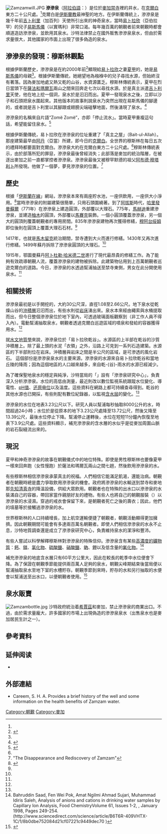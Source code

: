 {{noteTA
|1=zh-cn:短语; zh-hk:短語; zh-tw:片語;
}}
[[File:Zamzamwill.JPG|thumb]]
{{Islam}}
'''滲滲泉'''（[[阿拉伯語|阿拉伯語]]：{{rtl-lang|ar|زمزم}}）是位於[[麥加|麥加]][[禁寺|禁寺]]裡的井水，在[[克爾白|克爾白]]東方二十公尺處。<ref name=survey/>克爾白是[[伊斯蘭教|伊斯蘭教]]最神聖的地方。在伊斯蘭傳統上，滲滲泉是幾千年前[[吉卜利里|吉卜利里]]（加百列）天使所引出來的神奇泉水，當時[[易卜拉欣|易卜拉欣]]（亞伯拉罕）的兒子[[易斯馬儀|易斯馬儀]]（以實瑪利）非常口渴。每年幾百萬的朝覲者前來朝覲時都會順道造訪滲滲泉，並飲用其泉水。沙特法律禁止在國外販售滲滲泉泉水，但由於需求量很大，其他國家的市面上出現了很多偽造的泉水。

== 滲滲泉的發現：穆斯林觀點 ==
根據伊斯蘭歷史，滲滲泉是在約2000年前<ref name="#1">{{cite journal|url=http://www.indigogroup.co.uk/edge/blstone.htm|title=The Black Stone - the Omphalos of the Goddess|author=Bob Trubshaw|journal=Mercian Mysteries|date=February 1993|issue=No. 14|format={{Dead link|date=July 2008}} – <sup>[http://scholar.google.co.uk/scholar?hl=en&lr=&q=intitle%3AThe+Black+Stone+-+the+Omphalos+of+the+Goddess&as_publication=Mercian+Mysteries&as_ylo=&as_yhi=&btnG=Search Scholar search]</sup>|access-date=2008-10-27|archive-date=2006-12-08|archive-url=https://web.archive.org/web/20061208132151/http://indigogroup.co.uk/edge/blstone.htm|dead-url=no}}</ref>顯現給[[易卜拉欣|易卜拉欣]]之妻[[夏甲|夏甲]]的，她是[[易斯馬儀|易斯馬儀]]的母親<ref name="#1"/>。根據伊斯蘭傳統，她絕望地為襁褓中的兒子尋找水源，但始終沒有著落。因為麥加地處又熱又乾的山谷，水資源匱乏。穆斯林傳統表示，夏甲在烈日當頭下在[[薩法和瑪爾瓦|薩法和瑪爾瓦]]兩山之間來回奔走七次以尋找水源。於是真主派遣[[吉卜利里|吉卜利里]]天使，他在地上挖一個洞，泉水於是汩汩而出。夏甲一發現泉水之後，立即以沙子和石頭把泉水圍起來。其他版本的故事則說泉水乃突然出現在易斯馬儀的腳邊的，或者說是吉卜利里以其腳跟或翅膀尖端碰擊地面，然後湧現了泉水。<ref name=islamonline>{{cite web | title=The Well of Zam zam | work=IslamOnline | author=Shil, Mahmoud Isma`il & `Abdul-Wahid, `Abdur-Rahman | url=http://www.islamonline.net/English/hajj/Landmarks/1425/08.shtml | accessdate=2005-06-06 | archive-date=2009-06-14 | archive-url=https://web.archive.org/web/20090614155500/http://www.islamonline.net/English/hajj/Landmarks/1425/08.shtml | dead-url=no }}</ref>

滲滲泉的名稱來自片語“Zomë Zomë”，亦即「停止流水」。當時夏甲重複這句話，希望能留住泉水。<ref name=survey>{{cite web|title=Zamzam Studies and Research Centre |work=Saudi Geological Survey |url=http://www.sgs.org.sa/index.cfm?sec=311&page= |accessdate=2005-06-05 |deadurl=yes |archiveurl=https://web.archive.org/web/20050205152331/http://www.sgs.org.sa/index.cfm?sec=311&page= |archivedate=2005-02-05 }}</ref>

根據伊斯蘭傳統，易卜拉欣在滲滲泉的位址重建了「真主之屋」（Bait-ul-Allah）。那座建築最早由[[阿丹|阿丹]]（亞當）所建，即今日的[[克爾白|克爾白]]。全世界的穆斯林在每日五次的禮拜時都要面對克爾白。滲滲泉大約在克爾白東方二十公尺處。<ref name=survey/>穆斯林傳統表示，由於{{le|朱爾胡姆|Jurhum}}部落所犯的罪惡，滲滲泉最後曾經消失；此部落是麥加的統治階層，在被逐出麥加之前一直都掌控者滲滲泉。滲滲泉最後又被穆罕默德的祖父[[阿布德·穆塔利卜|阿布德·穆塔利卜]]所發現。他做了一個夢，夢見滲滲泉的位置。<ref>"The Disappearance and Rediscovery of Zamzam"</ref>

== 歷史 ==
根據「[[伊斯蘭在線|伊斯蘭在線]]」網站，滲滲泉本來有兩座貯水池，一座供飲用，一座供大小淨用。<ref>{{cite web | author = Mahmoud Isma'il Shil and 'Abdur-Rahman 'Abdul-Wahid | title = Historic Places: The Well of Zamzam | url = http://www.islamonline.net/English/hajj/2002/01/stories/article4.shtml | accessdate = 2008-08-06 | archive-date = 2008-02-23 | archive-url = https://web.archive.org/web/20080223204039/http://www.islamonline.net/English/hajj/2002/01/stories/article4.shtml | dead-url = no }}</ref>當時滲滲泉的附屬建築很簡單，只用石頭圍繞著。到了[[阿拔斯王朝|阿拔斯]]時代，[[哈里發|哈里發]][[阿布·加法尔·阿卜杜拉·曼苏尔·本·穆罕默德|曼蘇爾]]（771年）在滲滲泉上建造圓頂，外部覆以大理石。775年，[[马赫迪_(阿拔斯哈里发)|馬赫迪]]重建滲滲泉，並建造[[柚木|柚木]]的圓頂，外部覆以[[鑲嵌畫|馬賽克]]裝飾。一個小圓頂覆蓋滲滲泉，另一個大的圓頂則覆蓋朝覲者的專用房間。835年滲滲泉建物再次獲得修繕，[[穆阿台绥姆|穆阿台绥姆]]即位後則在圓頂上覆蓋大理石石材。<ref name=islamonline/>

1417年，也就是[[馬木留克|馬木留克]]統治期間，禁寺遭到大火而進行修繕。1430年又再次進行修繕。1499年{{le|卡伊特貝伊|Qaitbay}}蘇丹拆除了滲滲泉圓頂的大理石。<ref name=islamonline/>

1915年，鄂圖曼蘇丹[[阿卜杜勒·哈米德二世|阿卜杜勒·哈米德二世]]進行了現代最昂貴的修繕工作。為了能夠有效疏導朝覲人流，覆蓋滲滲泉的建物被拆除。此建築物佔用到上百萬朝覲者巡遊克爾白的道路。今日，滲滲泉的水透過幫浦抽送至禁寺東側，男女在此分開使用泉水。<ref name=islamonline/>

== 相關技術 ==
滲滲泉最初是以手開挖的，大約30公尺深，直徑1.08至2.66公尺。地下泉水從乾燥山谷的[[沖積層|沖積層]]汩汩而出，有些水則從[[基岩|岩床]]湧出來。泉水本來經由繩索與水桶提取而出，但今日整個滲滲泉位於地下室內，可透過玻璃面板觀察到（非工作人員不得入內）。電動幫浦抽取泉水，朝覲者透過克爾白巡遊區域的噴泉和發給的容器獲得用水。<ref name=survey/>

就[[水文地質學|水文地質學]]來說，滲滲泉位於「易卜拉欣乾谷」。水源區的上半部在乾谷的沙質沖積層上。除了最上頭的水泥「衣領」之外，沿路上可見到一系列石造建築。水源區的下半部則位在岩床。沖積層與岩床之間是半公尺的區域，是可滲透的風化岩石。<!--從「水源區的上半部」這句開始就不確定是否翻譯正確，因為英文原文的敘述很模糊--> 這個部份是滲滲泉泉水的主要來源。滲滲泉的水源來自易卜拉欣乾谷和當地丘陵的降雨；因為這個地區的人口越來越多，來自乾-{谷}-雨水的水源已經減少。

為了確保聖地泉水的穩定與純淨，沙特當局的「{{le|沙特地質調查|Saudi Geological Survey}}」設有「滲滲泉研究中心」，負責深入分析滲滲泉。水位的高低由{{le|水位歷程圖|Hydrograph}}測量，最近則改以數位監視系統跟蹤水位變化、導電性、[[pH值|pH值]]、[[还原电位|还原电位]]以及溫度。這些資料在網路上都可持續查尋得到。乾谷的其他水源也已開採，有些則配有數位紀錄器，以監視[[含水层|含水层]]的變化。<ref name=survey/> 

滲滲泉的水位在地表3.23公尺以下。研究人員以幫浦每秒抽取8000公升的水，時間超過24小時；水位於是從原本的地下3.23公尺處降至13.72公尺，然後又降至13.39公尺，最後水位停止下降。幫浦停止運轉後，水位在短短11分鐘內恢復至地表下3.9公尺處。這些資料顯示，補充滲滲泉的含水層的水似乎是從麥加周圍山脈的岩石裂縫流出來的。{{Fact|time=2007-09}}

== 現況 ==
夏甲和神奇滲滲泉的故事在朝覲儀式中的地位特殊。即使是男性穆斯林也要像夏甲一樣來回奔跑（女性慢跑）於薩法和瑪爾瓦兩山之間七趟，然後飲用滲滲泉的水。

有些穆斯林相信滲滲泉承蒙真主的祝福。人們相信它能滿足飢渴，還能治病。朝覲者在朝覲時總是盡力爭取飲用滲滲泉的機會。政府將滲滲泉的水輸送到禁寺和麥地那[[先知清真寺|先知清真寺]]的降溫設備，供給大眾飲用。朝覲者也在特殊的出水口以滲滲泉的水裝滿自己的容器，帶回家當作親朋好友的禮物。有些人也將自己的朝覲服裝（{{le|伊蘭|Ihram|戒衣}}）以滲滲泉的水浸濕。穿過的戒衣會保留下來，是朝覲者死亡之後的壽衣；因此，他們的墳墓等於接觸過滲滲泉的水。

世界穆斯林的人口持續增長，加上航空運輸便捷了朝覲者，朝覲活動顯得更加擁擠。因此朝覲期間可能會有多達兩百萬名朝覲者。即使人們相信滲滲泉的水永不止息，沙特地質調查還是成立了滲滲泉研究中心，負責維持泉水的潔淨和豐沛。

有些人嘗試以科學解釋穆斯林對滲滲泉的特殊信仰。滲滲泉含有某些[[硬水|高濃度的礦物質]]：[[鈣|鈣]]、[[鎂|鎂]]、[[氯化物|氯化物]]、[[硫酸鹽|硫酸鹽]]、[[硝酸鹽|硝酸鹽]]、[[鈉|鈉]]、[[鉀|鉀]]以及低含量的[[氟化物|氟化物]]。<ref>Bahruddin Saad, Fen Wei Pok, Amat Ngilmi Ahmad Sujari, Muhammad Idiris Saleh, Analysis of anions and cations in drinking water samples by Capillary Ion Analysis, Food ChemistryVolume 61, Issues 1-2, , January 1998, Pages 249-254.
(http://www.sciencedirect.com/science/article/B6T6R-409VHTX-1C/1/8b0dbe752084d21cf07221c9449dec70 {{Wayback|url=http://www.sciencedirect.com/science/article/B6T6R-409VHTX-1C/1/8b0dbe752084d21cf07221c9449dec70 |date=20110315083116 }})</ref>

補充滲滲泉的地底含水層只有60平方公里大，因此在較長的乾季中水位便會下降。為了保證在朝覲季節能提供兩百萬人足夠的泉水，朝覲尖峰期結束後當局便以幫浦抽取泉水至地下室的水槽貯存。朝覲季節到來時，貯存的水和另行抽取的水便會以幫浦送至出水口，以便朝覲者使用。<ref>{{cite web |url=http://www.sgs.org.sa/index.cfm?sec=311&sub=325&page= |title=存档副本 |accessdate=2008-10-31 |deadurl=yes |archiveurl=https://web.archive.org/web/20071107154839/http://sgs.org.sa/index.cfm?sec=311&sub=325&page= |archivedate=2007-11-07 }}</ref>

== 泉水販賣 ==
[[File:Zamzambottle.jpg|right]]
沙特政府統治着[[希賈茲|希賈茲]]和麥加，禁止滲滲泉的商業出口。不過，由於需求量龐大，許多國家的市場上出現偽造的滲滲泉泉水（出售泉水也是麥加居民生計之一）。

== 參考資料 ==
{{reflist}}

== 延伸阅读==
* {{cite journal|title=The Disappearance and Rediscovery of Zamzam and the 'Well of the Ka'ba'|author=Hawting, G. R.|journal=Bulletin of the School of Oriental and African Studies, University of London|volume=43|issue=1|year=1980|pages=44–54|jstor=616125|doi=10.1017/s0041977x00110523|author-link=G. R. Hawting}}

== 外部連結 ==
{{commonscat|Zamzam Well}}
* Careem, S. H. A. {{cite web | title=The Miracle of Zamzam | work=Sunday Observer | url=http://www.sundayobserver.lk/2005/01/30/fea36.html | accessdate=2005-06-05 | deadurl=yes | archiveurl=https://web.archive.org/web/20050215202453/http://www.sundayobserver.lk/2005/01/30/fea36.html | archivedate=2005-02-15 }} Provides a brief history of the well and some information on the health benefits of Zamzam water.

{{coord|21.422|N|39.826|E|display=title|source:dewiki}}

[[Category:朝覲|Category:朝覲]]
[[Category:麥加|Category:麥加]]